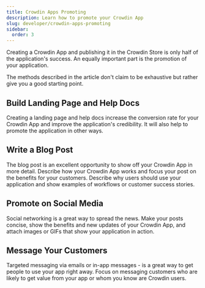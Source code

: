 ```yaml
---
title: Crowdin Apps Promoting
description: Learn how to promote your Crowdin App
slug: developer/crowdin-apps-promoting
sidebar:
  order: 3
---
```


Creating a Crowdin App and publishing it in the Crowdin Store is only half of the application's success. An equally important part is the promotion of your application.

The methods described in the article don't claim to be exhaustive but rather give you a good starting point.

## Build Landing Page and Help Docs

Creating a landing page and help docs increase the conversion rate for your Crowdin App and improve the application's credibility.
It will also help to promote the application in other ways.

## Write a Blog Post

The blog post is an excellent opportunity to show off your Crowdin App in more detail. Describe how your Crowdin App works and focus your post on the benefits for your customers.
Describe why users should use your application and show examples of workflows or customer success stories.

## Promote on Social Media

Social networking is a great way to spread the news.
Make your posts concise, show the benefits and new updates of your Crowdin App, and attach images or GIFs that show your application in action.

## Message Your Customers

Targeted messaging via emails or in-app messages - is a great way to get people to use your app right away.
Focus on messaging customers who are likely to get value from your app or whom you know are Crowdin users.
